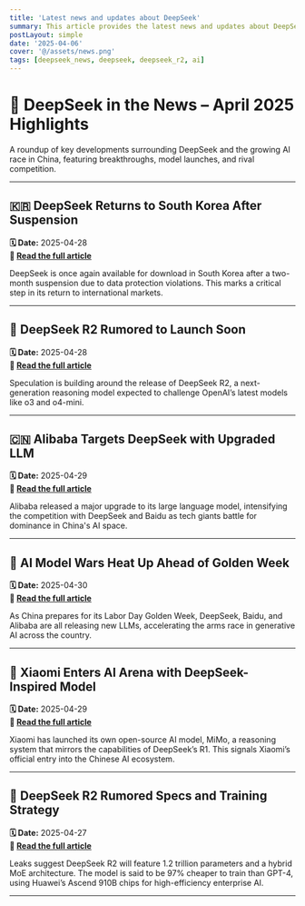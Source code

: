 ```yaml
---
title: 'Latest news and updates about DeepSeek'
summary: This article provides the latest news and updates about DeepSeek, covering major announcements, product launches, and industry developments
postLayout: simple
date: '2025-04-06'
cover: '@/assets/news.png'
tags: [deepseek_news, deepseek, deepseek_r2, ai]
---
```

# 📰 DeepSeek in the News – April 2025 Highlights

A roundup of key developments surrounding DeepSeek and the growing AI race in China, featuring breakthroughs, model launches, and rival competition.

---

## 🇰🇷 DeepSeek Returns to South Korea After Suspension  
**🗓️ Date:** 2025-04-28  
**🔗 [Read the full article](https://www.reuters.com/sustainability/boards-policy-regulation/deepseek-available-download-again-south-korea-after-suspension-2025-04-28/)**

DeepSeek is once again available for download in South Korea after a two-month suspension due to data protection violations. This marks a critical step in its return to international markets.

---

## 🚀 DeepSeek R2 Rumored to Launch Soon  
**🗓️ Date:** 2025-04-28  
**🔗 [Read the full article](https://bgr.com/tech/deepseek-r2-reasoning-ai-is-coming-soon-and-it-could-make-waves-again/)**

Speculation is building around the release of DeepSeek R2, a next-generation reasoning model expected to challenge OpenAI’s latest models like o3 and o4-mini.

---

## 🇨🇳 Alibaba Targets DeepSeek with Upgraded LLM  
**🗓️ Date:** 2025-04-29  
**🔗 [Read the full article](https://www.mobileworldlive.com/ai-cloud/alibaba-takes-aim-at-deepseek-with-latest-llm/)**

Alibaba released a major upgrade to its large language model, intensifying the competition with DeepSeek and Baidu as tech giants battle for dominance in China's AI space.

---

## 🧠 AI Model Wars Heat Up Ahead of Golden Week  
**🗓️ Date:** 2025-04-30  
**🔗 [Read the full article](https://www.digitimes.com/news/a20250430PD216/china-llm-baidu-alibaba-deepseek.html)**

As China prepares for its Labor Day Golden Week, DeepSeek, Baidu, and Alibaba are all releasing new LLMs, accelerating the arms race in generative AI across the country.

---

## 📱 Xiaomi Enters AI Arena with DeepSeek-Inspired Model  
**🗓️ Date:** 2025-04-29  
**🔗 [Read the full article](https://startupnews.fyi/2025/04/30/xiaomi-joins-china-ai-game-with-maiden-deepseek-like-model/)**

Xiaomi has launched its own open-source AI model, MiMo, a reasoning system that mirrors the capabilities of DeepSeek’s R1. This signals Xiaomi’s official entry into the Chinese AI ecosystem.

---

## 🔬 DeepSeek R2 Rumored Specs and Training Strategy  
**🗓️ Date:** 2025-04-27  
**🔗 [Read the full article](https://www.tweaktown.com/news/104827/deepseeks-next-gen-r2-ai-model-rumors-97-lower-costs-than-gpt-4-trained-on-huawei-chips/index.html)**

Leaks suggest DeepSeek R2 will feature 1.2 trillion parameters and a hybrid MoE architecture. The model is said to be 97% cheaper to train than GPT-4, using Huawei’s Ascend 910B chips for high-efficiency enterprise AI.

---
